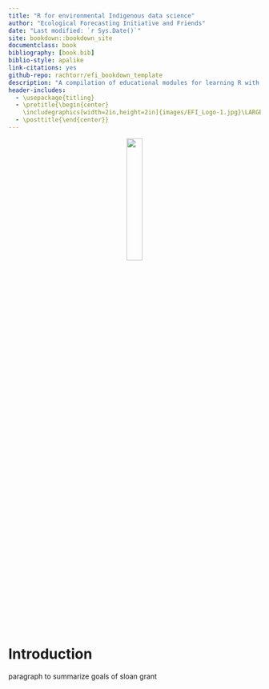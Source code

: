 ```yaml
--- 
title: "R for environmental Indigenous data science"
author: "Ecological Forecasting Initiative and Friends"
date: "Last modified: `r Sys.Date()`"
site: bookdown::bookdown_site
documentclass: book
bibliography: [book.bib]
biblio-style: apalike
link-citations: yes
github-repo: rachtorr/efi_bookdown_template
description: "A compilation of educational modules for learning R with environmental data "
header-includes:
  - \usepackage{titling}
  - \pretitle{\begin{center}
    \includegraphics[width=2in,height=2in]{images/EFI_Logo-1.jpg}\LARGE\\}
  - \posttitle{\end{center}}
---
```


<center>
![](images/EFI_Logo-1.jpg){width=25%} 
</center>

# Introduction {-}

paragraph to summarize goals of sloan grant


